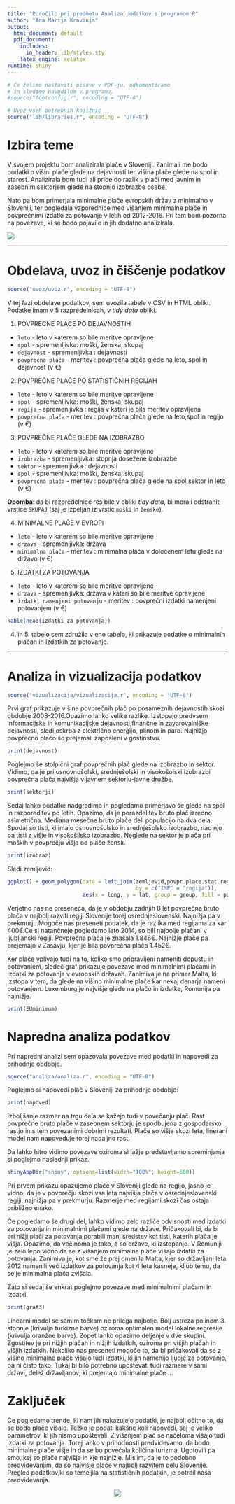 ```yaml
---
title: "Poročilo pri predmetu Analiza podatkov s programom R"
author: "Ana Marija Kravanja"
output:
  html_document: default
  pdf_document:
    includes:
      in_header: lib/styles.sty
    latex_engine: xelatex
runtime: shiny
---
```


```r
# Če želimo nastaviti pisave v PDF-ju, odkomentiramo
# in sledimo navodilom v programu.
#source("fontconfig.r", encoding = "UTF-8")

# Uvoz vseh potrebnih knjižnic
source("lib/libraries.r", encoding = "UTF-8")
```


# Izbira teme


V svojem projektu bom analizirala plače v Sloveniji. Zanimali me bodo podatki o višini plače glede na dejavnosti ter višina plače glede na spol in starost. Analizirala bom tudi ali pride do razlik v plači med javnim in zasebnim sektorjem glede na stopnjo izobrazbe osebe. 

Nato pa bom primerjala minimalne plače evropskih držav z minimalno v Sloveniji, ter pogledala vzporednice med višanjem minimalne plače in povprečnimi izdatki za potovanje v letih od 2012-2016. Pri tem bom pozorna na povezave, ki se bodo pojavile in jih dodatno analizirala. 


![](http://www.evangelistjoshuaorekhie.com/wp-content/uploads/2017/07/money.jpeg)



***


# Obdelava, uvoz in čiščenje podatkov


```r
source("uvoz/uvoz.r", encoding = "UTF-8")
```

V tej fazi obdelave podatkov, sem uvozila tabele v CSV in HTML obliki. Podatke imam v 5 razpredelnicah, v *tidy data* obliki. 

1. POVPRECNE PLACE PO DEJAVNOSTIH
  - `leto` - leto v katerem so bile meritve opravljene
  - `spol` - spremenljivka: moški, ženska, skupaj
  - `dejavnost` - spremenljivka : dejavnosti
  - `povprečna plača` - meritev : povprečna plača glede na leto, spol in dejavnost (v €)

2. POVPREČNE PLAČE PO STATISTIČNIH REGIJAH
  - `leto` - leto v katerem so bile meritve opravljene
  - `spol` - spremenljivka: moški, ženska, skupaj
  - `regija` - spremenljivka : regija v kateri je bila meritev opravljena
  - `povprečna plača` - meritev : povprečna plača glede na leto,spol in regijo (v €)

3. POVPREČNE PLAČE GLEDE NA IZOBRAZBO
  - `leto` - leto v katerem so bile meritve opravljene
  - `izobrazba` - spremenljivka: stopnja dosežene izobrazbe
  - `sektor` - spremenljivka : dejavnosti
  - `spol` - spremenljivka: moški, ženska, skupaj
  - `povprečna plača` - meritev : povprečna plača glede na spol,sektor in leto (v €)
  
**Opomba**: da bi razpredelnice res bile v obliki *tidy data*, bi morali odstraniti vrstice `SKUPAJ` (saj je izpeljan iz vrstic `moški` in `ženske`).

4. MINIMALNE PLAČE V EVROPI
  - `leto` - leto v katerem so bile meritve opravljene
  - `drzava` - spremenljivka: država 
  - `minimalna plača` - meritev : minimalna plača v določenem letu glede na državo (v €)
  
5. IZDATKI ZA POTOVANJA
  - `leto` - leto v katerem so bile meritve opravljene
  - `drzava` - spremenljivka: država v kateri so bile meritve opravljene
  - `izdatki namenjeni potovanju` - meritev : povprečni izdatki namenjeni potovanjem (v €)
```r
kable(head(izdatki_za_potovanja))
```

4. in 5. tabelo sem združila v eno tabelo, ki prikazuje podatke o minimalnih plačah in izdatkih za potovanje. 

***

# Analiza in vizualizacija podatkov

```r
source("vizualizacija/vizualizacija.r", encoding = "UTF-8")
```

Prvi graf prikazuje višine povprečnih plač po posameznih dejavnostih skozi obdobje 2008-2016.Opazimo lahko velike razlike. Izstopajo predvsem informacijske in komunikacijske dejavnosti,finančne in zavarovalniške dejavnosti, sledi oskrba z električno energijo, plinom in paro.
Najnižjo povprečno plačo so prejemali zaposleni v gostinstvu.

```r
print(dejavnost)
```



Poglejmo še stolpični graf povprečnih plač glede na izobrazbo in sektor. Vidimo, da je pri osnovnošolski, srednješolski in visokošolski izobrazbi povprečna plača najvišja v javnem sektorju-javne družbe.



```r
print(sektorji)
```


Sedaj lahko podatke nadgradimo in pogledamo primerjavo še glede na spol in razporeditev po letih. Opazimo, da je porazdelitev bruto plač izredno asimetrična. Mediana mesečne bruto plače deli populacijo na dva dela. Spodaj so tisti, ki imajo osnovnošolsko in srednješolsko izobrazbo, nad njo pa tisti z višje in visokošilsko izobrazbo. Neglede na sektor je plača pri moških v povprečju višja od plače žensk.  


```r
print(izobraz)
```



Sledi zemljevid: 

```r
ggplot() + geom_polygon(data = left_join(zemljevid,povpr.place.stat.reg.n,
                                         by = c("IME" = "regija")),
                        aes(x = long, y = lat, group = group, fill = povprecje)) + scale_fill_gradient(low="pink", high="purple")
```

Verjetno nas ne preseneča, da je v obdobju zadnjih 8 let povprečna bruto plača v najbolj razviti regiji Slovenije torej osrednjeslovenski. Najnižja pa v prekmurju.Mogoče nas preseneti podatek, da je razlika med regijama za kar 400€.Če si natančneje pogledamo leto 2014, so bili najbolje plačani v ljubljanski regiji. Povprečna plača je znašala 1.846€. Najnižje plače pa prejemajo v Zasavju, kjer je bila povprečna plača 1.452€.



Ker plače vplivajo tudi na to, koliko smo pripravljeni nameniti dopustu in potovanjem, sledeč graf prikazuje povezave med minimalnimi plačami in izdatki za potovanja v evropskih državah. Zanimiva je na primer Malta, ki izstopa v tem, da glede na višino minimalne plače kar nekaj denarja nameni potovanjem. Luxemburg je najvišje glede na plačo in izdatke, Romunija pa najnižje. 

```r
print(EUminimum)
```

# Napredna analiza podatkov

Pri napredni analizi sem opazovala povezave med podatki in napovedi za prihodnje obdobje.

```r
source("analiza/analiza.r", encoding = "UTF-8")
```

Poglejmo si napovedi plač v Sloveniji za prihodnje obdobje:

```r
print(napoved)
```

Izboljšanje razmer na trgu dela se kažejo tudi v povečanju plač. Rast povprečne bruto plače v zasebnem sektorju je spodbujena z gospodarsko rastjo in s tem povezanimi dobrimi rezultati. Plače so višje skozi leta, linerani model nam napoveduje torej nadaljno rast.

Da lahko hitro vidimo povezave oziroma si lažje predstavljamo spreminjanja si poglejmo naslednji prikaz. 

```r
shinyAppDir("shiny", options=list(width="100%", height=600))
```


Pri prvem prikazu opazujemo plače v Sloveniji glede na regijo, jasno je vidno, da je v povprečju skozi vsa leta najvišja plača v osrednjeslovenski regiji, najnižja pa v prekmurju. Razmerje med regijami skozi čas ostaja približno enako. 


Če pogledamo še drugi del, lahko vidimo zelo različe odvisnosti med izdatki za potovanja in minimalnimi plačami glede na države. Pričakovali bi, da bi pri nižji plači za potovanja porabili manj sredstev kot tisti, katerih plača je višja. Opazimo, da večinoma je tako, a so države, ki izstopanjo. V Romuniji je zelo lepo vidno da se z višanjem minimalne plače višajo izdatki za potovanja. Zanimiva je, kot sme že prej omenila Malta, kjer so državljani leta 2012 namenili več izdatkov za potovanja kot 4 leta kasneje, kljub temu, da se je minimalna plača zvišala. 

Zato si sedaj še enkrat poglejmo povezave med minimalnimi plačami in izdatki.


```r
print(graf3)
```
Linearni model se samim točkam ne prilega najbolje. Bolj ustreza polinom 3. stopnje (krivulja turkizne barve) oziroma optimalen model lokalne regresije (krivulja oranžne barve). Zopet lahko opazimo deljenje v dve skupini. Zgostitev je pri nižjih plačah in nižjih izdatkih, oziroma pri višjih plačah in višjih izdatkih. Nekoliko nas preseneti mogoče to, da bi pričakovali da se z višino minimalne plače višajo tudi izdatki, ki jih namenijo ljudje za potovanje, pa ni čisto tako. Tukaj bi bilo potrebno upoštevati tudi razmere v sami državi, delež državljanov, ki prejemajo minimalne plače ... 

# Zaključek

Če pogledamo trende, ki nam jih nakazujejo podatki, je najbolj očitno to, da se bodo plače višale. Težko je podati kakšne koli napovedi, saj je veliko parametrov, ki jih nismo upoštevali. Z višanjem plač se načeloma višajo tudi izdatki za potovanja. Torej lahko v prihodnosti predvidevamo, da bodo minimalne plače višje in da se bo povečala količina turizma.
Ugotovili pa smo, kej so plače najvišje in kje najnižje. Mislim, da je to podobno predvidevanjim, da so najvišje plače v najbolj razvitem delu Slovenije. Pregled podatkov,ki so temeljila na statističnih podatkih, je potrdil naša predvidevanja.


<center>

![](http://www.opodo.co.uk/fileadmin/media/img/UK-IE/deals/header.jpg)

</center>








